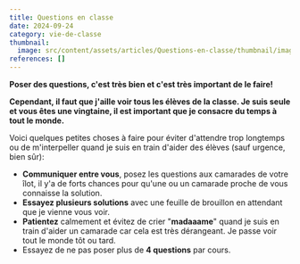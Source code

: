 ```yaml
---
title: Questions en classe
date: 2024-09-24
category: vie-de-classe
thumbnail:
  image: src/content/assets/articles/Questions-en-classe/thumbnail/image.jpg
references: []
---
```

**Poser des questions, c'est très bien et c'est très important de le faire!**

**Cependant, il faut que j'aille voir tous les élèves de la classe. Je suis seule et vous êtes une vingtaine, il est important que je consacre du temps à tout le monde.**

Voici quelques petites choses à faire pour éviter d'attendre trop longtemps ou de m'interpeller quand je suis en train d'aider des élèves (sauf urgence, bien sûr):

* <AnimatedEmoji emoji="1f917" /> **Communiquer entre vous**, posez les questions aux camarades de votre îlot, il y'a de forts chances pour qu'une ou un camarade proche de vous connaisse la solution.
* <AnimatedEmoji emoji="270f_fe0f" /> **Essayez plusieurs solutions** avec une feuille de brouillon en attendant que je vienne vous voir.
* <AnimatedEmoji emoji="261d_fe0f" /> **Patientez** calmement et évitez de crier "**madaaame**" quand je suis en train d'aider un camarade car cela est très dérangeant. Je passe voir tout le monde tôt ou tard.
* <AnimatedEmoji emoji="1f514" /> Essayez de ne pas poser plus de **4 questions** par cours.
